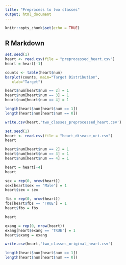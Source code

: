 ```yaml
---
title: "Preprocess to two classes"
output: html_document
---
```


```r
knitr::opts_chunk$set(echo = TRUE)
```

## R Markdown

```r
set.seed(1)
heart <- read.csv(file = "preprocessed_heart.csv")
heart = heart[-1]
```

```r
counts <- table(heart$num)
barplot(counts, main="Target Distribution",
   xlab="Target")
```

```r
heart$num[heart$num == 2] = 1
heart$num[heart$num == 3] = 1
heart$num[heart$num == 4] = 1
```

```r
length(heart$num[heart$num == 1])
length(heart$num[heart$num == 0])
```
```r
write.csv(heart,'two_classes_preprocessed_heart.csv')
```

```r
set.seed(1)
heart <- read.csv(file = "heart_disease_uci.csv")
heart
```

```r
heart$num[heart$num == 2] = 1
heart$num[heart$num == 3] = 1
heart$num[heart$num == 4] = 1
```

```r
heart = heart[-4]
heart
```

```r
sex = rep(0, nrow(heart))
sex[heart$sex == 'Male'] = 1
heart$sex = sex
```

```r
fbs = rep(0, nrow(heart))
fbs[heart$fbs == 'TRUE'] = 1
heart$fbs = fbs
```

```r
heart
```

```r
exang = rep(0, nrow(heart))
exang[heart$exang == 'TRUE'] = 1
heart$exang = exang
```

```r
write.csv(heart,'two_classes_original_heart.csv')
```

```r
length(heart$num[heart$num == 1])
length(heart$num[heart$num == 0])
```